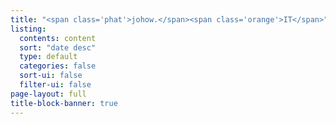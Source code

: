 ```yaml
---
title: "<span class='phat'>johow.</span><span class='orange'>IT</span>"
listing:
  contents: content
  sort: "date desc"
  type: default
  categories: false
  sort-ui: false
  filter-ui: false
page-layout: full
title-block-banner: true
---
```



